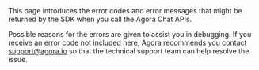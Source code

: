 
<PlatformWrapper notAllowed="flutter">
<PlatformWrapper notAllowed="react-native">
This page introduces the error codes and error messages that might be returned by the SDK when you call the Agora Chat APIs.

Possible reasons for the errors are given to assist you in debugging. If you receive an error code not included here, Agora recommends you contact [support@agora.io](mailto:support@agora.io) so that the technical support team can help resolve the issue.

</PlatformWrapper>
</PlatformWrapper>

<ErrorCode />